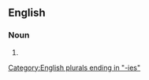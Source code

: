 ==English==

===Noun===
{{head|en|noun form}}

# {{plural of|telly|lang=en}}

[[Category:English plurals ending in "-ies"]]